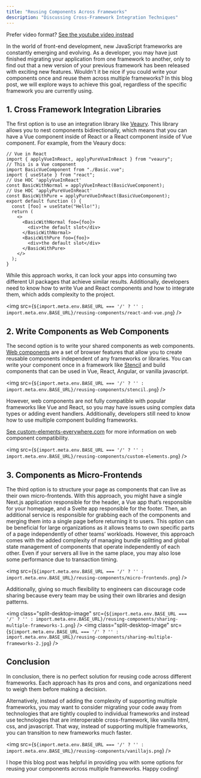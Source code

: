 ```yaml
---
title: "Reusing Components Across Frameworks"
description: "Discussing Cross-Framework Integration Techniques"
---
```


Prefer video format? [See the youtube video instead](https://www.youtube.com/watch?v=XLPwT0lZjIE)

In the world of front-end development, new JavaScript frameworks are constantly emerging and evolving. As a developer, you may have just finished migrating your application from one framework to another, only to find out that a new version of your previous framework has been released with exciting new features. Wouldn't it be nice if you could write your components once and reuse them across multiple frameworks? In this blog post, we will explore ways to achieve this goal, regardless of the specific framework you are currently using.

## 1. Cross Framework Integration Libraries

The first option is to use an integration library like [Veaury](https://github.com/devilwjp/veaury). This library allows you to nest components bidirectionally, which means that you can have a Vue component inside of React or a React component inside of Vue component. For example, from the Veaury docs:

```tsx
// Vue in React
import { applyVueInReact, applyPureVueInReact } from "veaury";
// This is a Vue component
import BasicVueComponent from "./Basic.vue";
import { useState } from "react";
// Use HOC 'applyVueInReact'
const BasicWithNormal = applyVueInReact(BasicVueComponent);
// Use HOC 'applyPureVueInReact'
const BasicWithPure = applyPureVueInReact(BasicVueComponent);
export default function () {
  const [foo] = useState("Hello!");
  return (
    <>
      <BasicWithNormal foo={foo}>
        <div>the default slot</div>
      </BasicWithNormal>
      <BasicWithPure foo={foo}>
        <div>the default slot</div>
      </BasicWithPure>
    </>
  );
}
```

While this approach works, it can lock your apps into consuming two different UI packages that achieve similar results. Additionally, developers need to know how to write Vue and React components and how to integrate them, which adds complexity to the project.

<img src={`${import.meta.env.BASE_URL === '/' ? '' : import.meta.env.BASE_URL}/reusing-components/react-and-vue.png`} />

## 2. Write Components as Web Components

The second option is to write your shared components as web components. [Web components](https://developer.mozilla.org/en-US/docs/Web/Web_Components) are a set of browser features that allow you to create reusable components independent of any frameworks or libraries. You can write your component once in a framework like [Stencil](https://stenciljs.com/) and build components that can be used in Vue, React, Angular, or vanilla javascript.

<img src={`${import.meta.env.BASE_URL === '/' ? '' : import.meta.env.BASE_URL}/reusing-components/stencil.png`} />

However, web components are not fully compatible with popular frameworks like Vue and React, so you may have issues using complex data types or adding event handlers. Additionally, developers still need to know how to use multiple component building frameworks.

[See custom-elements-everywhere.com](https://custom-elements-everywhere.com/) for more information on web component compatibility.

<img src={`${import.meta.env.BASE_URL === '/' ? '' : import.meta.env.BASE_URL}/reusing-components/custom-elements.png`} />

## 3. Components as Micro-Frontends

The third option is to structure your page as components that can live as their own micro-frontends. With this approach, you might have a single Next.js application responsible for the header, a Vue app that’s responsible for your homepage, and a Svelte app responsible for the footer. Then, an additional service is responsible for grabbing each of the components and merging them into a single page before returning it to users. This option can be beneficial for large organizations as it allows teams to own specific parts of a page independently of other teams’ workloads. However, this approach comes with the added complexity of managing bundle splitting and global state management of components that operate independently of each other. Even if your servers all live in the same place, you may also lose some performance due to transaction timing.

<img src={`${import.meta.env.BASE_URL === '/' ? '' : import.meta.env.BASE_URL}/reusing-components/micro-frontends.png`} />

Additionally, giving so much flexibility to engineers can discourage code sharing because every team may be using their own libraries and design patterns.

<img class="split-desktop-image" src={`${import.meta.env.BASE_URL === '/' ? '' : import.meta.env.BASE_URL}/reusing-components/sharing-multiple-frameworks-1.png`} />
<img class="split-desktop-image" src={`${import.meta.env.BASE_URL === '/' ? '' : import.meta.env.BASE_URL}/reusing-components/sharing-multiple-frameworks-2.jpg`} />

## Conclusion

In conclusion, there is no perfect solution for reusing code across different frameworks. Each approach has its pros and cons, and organizations need to weigh them before making a decision.

Alternatively, instead of adding the complexity of supporting multiple frameworks, you may want to consider migrating your code away from technologies that are tightly coupled to individual frameworks and instead use technologies that are interoperable cross-framework, like vanilla html, css, and javascript. That way, instead of supporting multiple frameworks, you can transition to new frameworks much faster.

<img src={`${import.meta.env.BASE_URL === '/' ? '' : import.meta.env.BASE_URL}/reusing-components/vanillajs.png`} />

I hope this blog post was helpful in providing you with some options for reusing your components across multiple frameworks. Happy coding!
